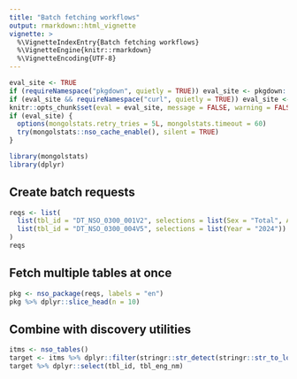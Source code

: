 ```yaml
---
title: "Batch fetching workflows"
output: rmarkdown::html_vignette
vignette: >
  %\VignetteIndexEntry{Batch fetching workflows}
  %\VignetteEngine{knitr::rmarkdown}
  %\VignetteEncoding{UTF-8}
---
```


```r
eval_site <- TRUE
if (requireNamespace("pkgdown", quietly = TRUE)) eval_site <- pkgdown::in_pkgdown()
if (eval_site && requireNamespace("curl", quietly = TRUE)) eval_site <- curl::has_internet()
knitr::opts_chunk$set(eval = eval_site, message = FALSE, warning = FALSE, error = TRUE)
if (eval_site) {
  options(mongolstats.retry_tries = 5L, mongolstats.timeout = 60)
  try(mongolstats::nso_cache_enable(), silent = TRUE)
}
```

```r
library(mongolstats)
library(dplyr)
```

## Create batch requests

```r
reqs <- list(
  list(tbl_id = "DT_NSO_0300_001V2", selections = list(Sex = "Total", Age = "Total", Year = "2024")),
  list(tbl_id = "DT_NSO_0300_004V5", selections = list(Year = "2024"))
)
reqs
```

## Fetch multiple tables at once

```r
pkg <- nso_package(reqs, labels = "en")
pkg %>% dplyr::slice_head(n = 10)
```

## Combine with discovery utilities

```r
itms <- nso_tables()
target <- itms %>% dplyr::filter(stringr::str_detect(stringr::str_to_lower(tbl_eng_nm), "population")) %>% dplyr::slice_head(n = 5)
target %>% dplyr::select(tbl_id, tbl_eng_nm)
```

